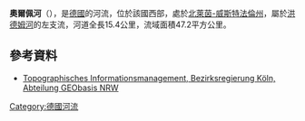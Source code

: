 {{Expand language|1=de|time=2020-08-11T00:04:46+00:00}}
{{Coord|51.0895|N|8.08126|E|display=title}}

'''奧爾佩河'''（{{lang-de|Olpe}}），是[[德國|德國]]的河流，位於該國西部，處於[[北萊茵-威斯特法倫州|北萊茵-威斯特法倫州]]，屬於[[洪德姆河|洪德姆河]]的左支流，河道全長15.4公里，流域面積47.2平方公里。

==參考資料==
* [http://www.tim-online.nrw.de/tim-online/nutzung/index.html Topographisches Informationsmanagement, Bezirksregierung Köln, Abteilung GEObasis NRW] {{WebCite|url=https://www.webcitation.org/66qD6yoDr?url=http://www.tim-online.nrw.de/tim-online/nutzung/index.html |date=20120411091906 |dateformat=iso }}

{{Germany-geo-stub}}
[[Category:德國河流|Category:德國河流]]